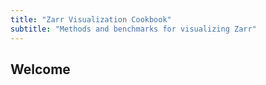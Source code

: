 ```yaml
---
title: "Zarr Visualization Cookbook"
subtitle: "Methods and benchmarks for visualizing Zarr"
---
```


## Welcome {#welcome}

